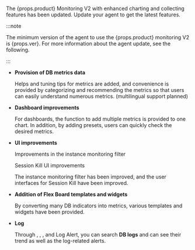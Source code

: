 <p> The {props.product} Monitoring V2 with enhanced charting and collecting features has been updated. Update your agent to get the latest features.</p>

:::note

<p>The minimum version of the agent to use the {props.product} monitoring V2 is {props.ver}. For more information about the agent update, see <Link to='agent-manage'>the following</Link>.</p>

:::

<InDoc product="postgresql,mysql,redis,mongodb,altibase">

- **Provision of DB metrics data**

  <ProdImg img='new-feature-01.png'/>

  Helps and tuning tips for metrics are added, and convenience is provided by categorizing and recommending the metrics so that users can easily understand numerous metrics. (multilingual support planned)

</InDoc>

- **Dashboard improvements**

  <InDoc product="postgresql,mysql,redis,mongodb,oracle,altibase">

  <ProdImg img='new-feature-02.png'/>

  </InDoc>

  For dashboards, the function to add multiple metrics is provided to one chart. In addition, by adding presets, users can quickly check the desired metrics.

- **UI improvements**

  Improvements in the instance monitoring filter

  <InDoc product="postgresql,mysql,redis,mongodb,oracle,altibase">

  <ProdImg img='new-feature-03.png'/>

  </InDoc>

  <InDoc product="postgresql,mysql,oracle,altibase,altibase">

  Session Kill UI improvements

  <ProdImg img='new-feature-04.png'/>

  The instance monitoring filter has been improved, and the user interfaces for Session Kill have been improved.

  </InDoc>

<InDoc product="postgresql,mysql">

- **Addition of Flex Board templates and widgets**

  <ProdImg img='new-feature-05.png'/>

  By converting many DB indicators into metrics, various templates and widgets have been provided.

</InDoc>

- **Log**

  <InDoc product="postgresql,mysql,redis,mongodb,oracle">

  <ImgLang img='new-feature-06.png'/>

  </InDoc>

  Through <Cmdname sid="side_logTail" className="uitext" />, <Cmdname sid="side_logExplorer" className="uitext" />, <Cmdname sid="side_logSearch" className="uitext" />, and Log Alert, you can search **DB logs** and can see their trend as well as the log-related alerts.
